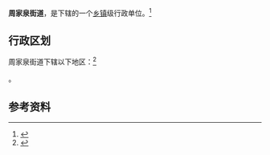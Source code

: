 {{中国乡级行政区|63/01/02/004/000}}

'''周家泉街道'''，是{{PRC admin/fullname|63/01/02/004/000|3}}下辖的一个[[乡镇|乡镇]]级行政单位。<ref>{{PRC admin/ref sgc|{{PRC admin/parent|63/01/02/004/000}}}}</ref>

== 行政区划 ==

周家泉街道下辖以下地区：<ref>{{PRC admin/ref sgc|63/01/02/004/000}}</ref>

{{PRC admin/children|63/01/02/004/000}}。

== 参考资料 ==

{{reflist}}

{{行政区划小作品}}
{{PRC admin/navcat|63/01/02/004/000}}